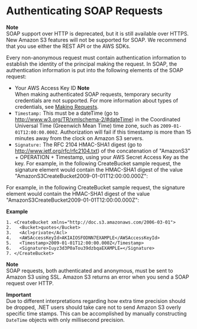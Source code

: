 # Authenticating SOAP Requests<a name="SOAPAuthentication"></a>

**Note**  
 SOAP support over HTTP is deprecated, but it is still available over HTTPS\. New Amazon S3 features will not be supported for SOAP\. We recommend that you use either the REST API or the AWS SDKs\. 

Every non\-anonymous request must contain authentication information to establish the identity of the principal making the request\. In SOAP, the authentication information is put into the following elements of the SOAP request:
+ Your AWS Access Key ID
**Note**  
When making authenticated SOAP requests, temporary security credentials are not supported\. For more information about types of credentials, see [Making Requests](MakingRequests.mdx)\.
+ `Timestamp:` This must be a dateTime \(go to [http://www\.w3\.org/TR/xmlschema\-2/\#dateTime](http://www.w3.org/TR/xmlschema-2/#dateTime)\) in the Coordinated Universal Time \(Greenwich Mean Time\) time zone, such as `2009-01-01T12:00:00.000Z`\. Authorization will fail if this timestamp is more than 15 minutes away from the clock on Amazon S3 servers\.
+ `Signature:` The RFC 2104 HMAC\-SHA1 digest \(go to [http://www\.ietf\.org/rfc/rfc2104\.txt](http://www.ietf.org/rfc/rfc2104.txt)\) of the concatenation of "AmazonS3" \+ OPERATION \+ Timestamp, using your AWS Secret Access Key as the key\. For example, in the following CreateBucket sample request, the signature element would contain the HMAC\-SHA1 digest of the value "AmazonS3CreateBucket2009\-01\-01T12:00:00\.000Z":

For example, in the following CreateBucket sample request, the signature element would contain the HMAC\-SHA1 digest of the value "AmazonS3CreateBucket2009\-01\-01T12:00:00\.000Z":

**Example**  

```
1. <CreateBucket xmlns="http://doc.s3.amazonaws.com/2006-03-01">
2.   <Bucket>quotes</Bucket>
3.   <Acl>private</Acl>
4.   <AWSAccessKeyId>AKIAIOSFODNN7EXAMPLE</AWSAccessKeyId>
5.   <Timestamp>2009-01-01T12:00:00.000Z</Timestamp>
6.   <Signature>Iuyz3d3P0aTou39dzbqaEXAMPLE=</Signature>
7. </CreateBucket>
```

**Note**  
SOAP requests, both authenticated and anonymous, must be sent to Amazon S3 using SSL\. Amazon S3 returns an error when you send a SOAP request over HTTP\. 

**Important**  
Due to different interpretations regarding how extra time precision should be dropped, \.NET users should take care not to send Amazon S3 overly specific time stamps\. This can be accomplished by manually constructing `DateTime` objects with only millisecond precision\.